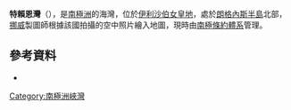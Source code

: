 {{coord|68|25|S|78|25|E|display=title}}

'''特賴恩灣'''（{{lang-nn|Trynesundet}}），是[[南極洲|南極洲]]的海灣，位於[[伊利沙伯女皇地|伊利沙伯女皇地]]，處於[[朗格內斯半島|朗格內斯半島]]北部，[[挪威|挪威]]製圖師根據該國拍攝的空中照片繪入地圖，現時由[[南極條約體系|南極條約體系]]管理。

==參考資料==
*{{usgs-gazetteer}}

{{Antarctica-geo-stub}}

{{DEFAULTSORT:Trynesundet}}
[[Category:南極洲峽灣|Category:南極洲峽灣]]